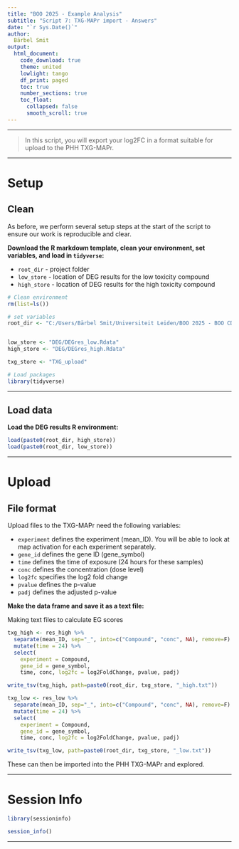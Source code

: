 ```yaml
---
title: "BOO 2025 - Example Analysis"
subtitle: "Script 7: TXG-MAPr import - Answers"
date: "`r Sys.Date()`" 
author: 
  Bärbel Smit
output:
  html_document:
    code_download: true
    theme: united
    lowlight: tango
    df_print: paged
    toc: true
    number_sections: true
    toc_float:
      collapsed: false
      smooth_scroll: true
---
```


***

> In this script, you will export your log2FC in a format suitable for upload to the PHH TXG-MAPr.

***

# Setup

## Clean

As before, we perform several setup steps at the start of the script to ensure our work is reproducible and clear. 

**Download the R markdown template, clean your environment, set variables, and load in `tidyverse`:**

* `root_dir` - project folder
* `low_store` - location of DEG results for the low toxicity compound
* `high_store` - location of DEG results for the high toxicity compound

```r
# Clean environment
rm(list=ls())

# set variables 
root_dir <- "C:/Users/Bärbel Smit/Universiteit Leiden/BOO 2025 - BOO CDS Giulia team - BOO CDS Giulia team/Students/Bärbel/project/barbelsmit_BOO/"


low_store <- "DEG/DEGres_low.Rdata"
high_store <- "DEG/DEGres_high.Rdata"

txg_store <- "TXG_upload"

# Load packages
library(tidyverse)
```

***

## Load data

**Load the DEG results R environment:**

```r
load(paste0(root_dir, high_store))
load(paste0(root_dir, low_store))
```

***

# Upload

## File format

Upload files to the TXG-MAPr need the following variables:

* `experiment` defines the experiment (mean_ID). You will be able to look at map activation for each experiment separately.
* `gene_id` defines the gene ID (gene_symbol)
* `time` defines the time of exposure (24 hours for these samples)
* `conc` defines the concentration (dose level)
* `log2fc` specifies the log2 fold change
* `pvalue` defines the p-value
* `padj` defines the adjusted p-value

**Make the data frame and save it as a text file:**

Making text files to calculate EG scores

```r
txg_high <- res_high %>% 
  separate(mean_ID, sep="_", into=c("Compound", "conc", NA), remove=F) %>% 
  mutate(time = 24) %>% 
  select(
    experiment = Compound,
    gene_id = gene_symbol,
    time, conc, log2fc = log2FoldChange, pvalue, padj)

write_tsv(txg_high, path=paste0(root_dir, txg_store, "_high.txt"))

txg_low <- res_low %>% 
  separate(mean_ID, sep="_", into=c("Compound", "conc", NA), remove=F) %>% 
  mutate(time = 24) %>% 
  select(
    experiment = Compound,
    gene_id = gene_symbol,
    time, conc, log2fc = log2FoldChange, pvalue, padj)

write_tsv(txg_low, path=paste0(root_dir, txg_store, "_low.txt"))
```

These can then be imported into the PHH TXG-MAPr and explored. 

***

# Session Info

```r
library(sessioninfo)

session_info()
```

***


